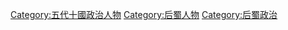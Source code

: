[[Category:五代十國政治人物|Category:五代十國政治人物]]
[[Category:后蜀人物|Category:后蜀人物]]
[[Category:后蜀政治|Category:后蜀政治]]